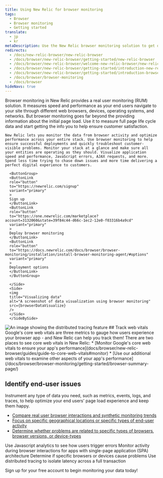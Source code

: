 ```yaml
---
title: Using New Relic for browser monitoring
tags:
  - Browser
  - Browser monitoring
  - Getting started
translate:
  - jp
  - kr
metaDescription: Use the New Relic browser monitoring solution to get deep visibility and actionable insights into real users' experiences on your website.
redirects:
  - /docs/new-relic-browser/new-relic-browser
  - /docs/browser/new-relic-browser/getting-started/new-relic-browser
  - /docs/browser/new-relic-browser/welcome-new-relic-browser/new-relic-browser
  - /docs/browser/new-relic-browser/getting-started/introduction-new-relic-browser
  - /docs/browser/new-relic-browser/getting-started/introduction-browser-monitoring
  - /docs/browser/browser-monitoring
  - /docs/browser
hideNavs: true
---
```







<SideBySide>
  <Side>
    Browser monitoring in New Relic provides a real user monitoring (RUM) solution. It measures speed and performance as your end users navigate to your site through different web browsers, devices, operating systems, and networks. But browser monitoring goes far beyond the providing information about the initial page load. Use it to measure full page life cycle data and start getting the info you to help ensure customer satisfaction. 
    
    New Relic lets you monitor the data from browser activity and optimize performance across your entire stack. Use browser monitoring to help ensure successful deployments and quickly troubleshoot customer-visible problems. Monitor your stack at a glance and make sure all your entities are operating as they should. Visualize application speed and performance, JavaScript errors, AJAX requests, and more. Spend less time trying to chase down issues and more time delivering a perfect digital experience to customers.     

      <ButtonGroup>  
      <ButtonLink
      role="button"
      to="https://newrelic.com/signup"
      variant="primary"
      >
      Sign up
      </ButtonLink>
      <ButtonLink
      role="button"
      to="https://one.newrelic.com/marketplace?account=3132060&state=39f84c44-d66c-1ec2-12e0-f03316b4a9cd"
      variant="primary"
      >
      Deploy browser monitoring
      </ButtonLink>
      <ButtonLink
      role="button"
      to="https://docs.newrelic.com/docs/browser/browser-monitoring/installation/install-browser-monitoring-agent/#options"
      variant="primary"
      >
      Deployment options
      </ButtonLink>
      </ButtonGroup>

      </Side>
      <Side>
      <img
      title="Visualizing data"
      alt="A screenshot of data visualization using browser monitoring"
      src={browserDataVisualize}
      />                  
      </Side>
      </SideBySide>

<SideBySide>
  <Side>
    <img
    title="Real User Monitoring with New Relic"
    alt="An image showing the distributed tracing feature"
    src={browserDistributedTracing}
    />
  </Side>
  <Side>
## Track web vitals
Google's core web vitals are three metrics to gauge how users experience your browser app - and New Relic can help you track them! There are two places to see core web vitals in New Relic:
* [Monitor Google's core web vitals to ensure your app's performance](docs/browser/new-relic-browser/guides/guide-to-core-web-vitals#monitor)
* [Use our additional web vitals to examine other aspects of your app's performance](/docs/browser/browser-monitoring/getting-started/browser-summary-page/)

## Identify end-user issues
Instrument any type of data you need, such as metrics, events, logs, and traces, to help optimize your end users' page load experience and keep them happy.
* [Compare real user browser interactions and synthetic monitoring trends](/docs/synthetics/synthetic-monitoring/administration/compare-page-load-performance-browser-synthetic-monitoring/)
* [Focus on specific geographical locations or specific types of end-user activity](/docs/browser/new-relic-browser/browser-pro-features/filterable-geography-webpage-metrics-location/)
* [Determine whether problems are related to specific types of browsers, browser versions, or device-types](/docs/browser/new-relic-browser/browser-pro-features/browsers-problem-patterns-type-or-platform/)
  </Side>
</SideBySide>

<DocTiles>
<DocTile path="https://docs.newrelic.com/docs/browser/new-relic-browser/browser-pro-features/javascript-errors-page-detect-analyze-errors/">Use Javascript analytics to see how users trigger errors</DocTile>
<DocTile path="https://docs.newrelic.com/docs/browser/single-page-app-monitoring/get-started/introduction-single-page-app-monitoring/">Monitor activity during browser interactions for apps with single-page application (SPA) architecture</DocTile>
<DocTile path="https://docs.newrelic.com/docs/browser/new-relic-browser/browser-pro-features/browsers-problem-patterns-type-or-platform/">Determine if specific browsers or devices cause problems</DocTile>
<DocTile path="https://docs.newrelic.com/docs/browser/new-relic-browser/browser-pro-features/browser-data-distributed-tracing/">Use distributed tracing to isolate latency across a full transaction</DocTile>
</DocTiles>

Sign up for your free account to begin monitoring your data today!

<InlineSignup/>